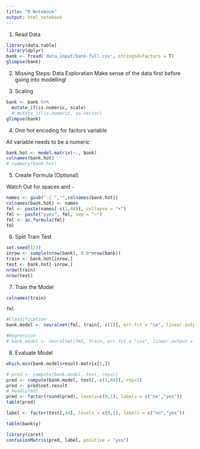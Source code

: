 ```yaml
---
title: "R Notebook"
output: html_notebook
---
```


1. Read Data

```r
library(data.table)
library(dplyr)
bank <- fread('data_input/bank-full.csv', stringsAsFactors = T)
glimpse(bank)
```

2. Missing Steps: Data Exploration
Make sense of the data first before going into modelling!

3. Scaling

```r
bank <- bank %>%
  mutate_if(is.numeric, scale)
  # mutate_if(is.numeric, as.vector)
glimpse(bank)
```

4. One hot encoding for factors variable

All variable needs to be a numeric

```r
bank.hot <- model.matrix(~., bank)
colnames(bank.hot)
# summary(bank.hot)
```

5. Create Formula (Optional)

Watch Out for spaces ` ` and `-`

```r
names <- gsub("-| ","",colnames(bank.hot))
colnames(bank.hot) <- names
fml <- paste(names[-c(1,44)], collapse = "+")
fml <- paste("yyes", fml, sep = "~")
fml <- as.formula(fml)
fml
```

6. Split Train Test

```r
set.seed(123)
inrow <- sample(nrow(bank), 0.8*nrow(bank))
train <- bank.hot[inrow,]
test <- bank.hot[-inrow,]
nrow(train)
nrow(test)
```

7. Train the Model

```r
colnames(train)
```
```r
fml
```


```r
#Classification
bank.model <- neuralnet(fml, train[,-c(1)], err.fct = "ce", linear.output = F, rep=1, learningrate = 0.01)

#Regression
# bank.model <- neuralnet(fml, train, err.fct = "sse", linear.output = T)
```

8. Evaluate Model

```r
which.min(bank.model$result.matrix[1,])
```


```r
# pred <- compute(bank.model, test, rep=))
pred <- compute(bank.model, test[,-c(1,44)], rep=1)
pred <- pred$net.result
# head(pred)
pred <- factor(round(pred), levels=c(0,1), labels = c("no","yes"))
table(pred)
```

```r
label <- factor(test[,44], levels = c(0,1), labels = c("no","yes"))
```

```r
table(bank$y)
```


```r
library(caret)
confusionMatrix(pred, label, positive = "yes")
```











